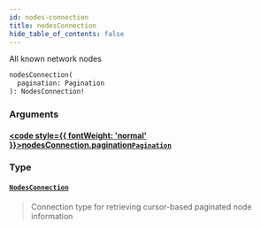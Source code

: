 ```yaml
---
id: nodes-connection
title: nodesConnection
hide_table_of_contents: false
---
```








All known network nodes

```graphql
nodesConnection(
  pagination: Pagination
): NodesConnection!
```


### Arguments

#### [<code style={{ fontWeight: 'normal' }}>nodesConnection.<b>pagination</b></code>](#)<Bullet />[`Pagination`](/docs/testnet/graphql/inputs/pagination) <Badge class="secondary" text="input"/>
> 
> 

### Type

#### [`NodesConnection`](/docs/testnet/graphql/objects/nodes-connection) <Badge class="secondary" text="object"/>
> Connection type for retrieving cursor-based paginated node information
> 





